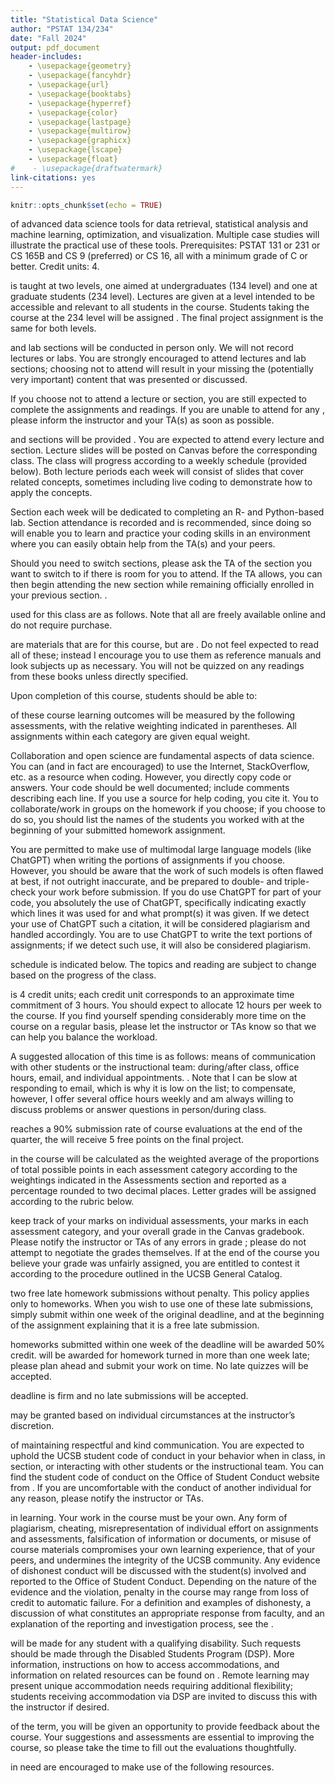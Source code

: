 ```yaml
---
title: "Statistical Data Science"
author: "PSTAT 134/234"
date: "Fall 2024"
output: pdf_document
header-includes:
    - \usepackage{geometry}
    - \usepackage{fancyhdr}
    - \usepackage{url}
    - \usepackage{booktabs}
    - \usepackage{hyperref}
    - \usepackage{color}
    - \usepackage{lastpage}
    - \usepackage{multirow}
    - \usepackage{graphicx}
    - \usepackage{lscape}
    - \usepackage{float}
#    - \usepackage{draftwatermark}
link-citations: yes
---
```


```r
knitr::opts_chunk$set(echo = TRUE)
```

<!-- \documentclass[11pt]{article} -->
<!-- \usepackage[left=1in,top=1in,right=1in,bottom=1in,headheight=14pt]{geometry} -->
<!-- \usepackage{fancyhdr} -->
<!-- \usepackage{url} -->
<!-- \usepackage{booktabs} -->
<!-- \usepackage{hyperref} -->
<!-- \usepackage{color} -->
<!-- \usepackage{lastpage} -->
<!-- \usepackage{multirow} -->
<!-- \usepackage{graphicx} -->
<!-- \usepackage{lscape} -->
<!-- \hypersetup{colorlinks=true, urlcolor=blue} -->

<!-- \title{Introduction to Statistical Machine Learning} -->
<!-- \author{PSTAT 131/231} -->
<!-- \date{Winter 2022} -->

\pagestyle{fancy}
\lhead{Fall 2024}
\chead{}
\rhead{134/234 Syllabus}
\lfoot{}
\cfoot{\small \thepage}
\rfoot{}

<!-- \begin{document} -->
<!-- \maketitle -->
\begin{center}
\begin{tabular}{ll}
\textsc{Instructor:} &Dr. Katie Coburn (\href{mailto:katie\_m\_coburn@ucsb.edu}{\texttt{katie\_m\_coburn@ucsb.edu}}) \\
\textsc{Teaching Assistants:} &Mengye Liu (\href{mailto:mengye@ucsb.edu}{\texttt{mengye@ucsb.edu}})\\
    &Lihao Xiao (\href{mailto:lihao@ucsb.edu}{\texttt{lihao@ucsb.edu}}) \\
\textsc{Lectures:} &TR 3:30 - 4:45 pm CHEM 1171 \\
\textsc{Sections:}
&W 10:00 - 10:50 am PHELP 1525 \textsc{Liu} \\
&W 11:00 - 11:50 am PHELP 1525 \textsc{Liu} \\
&W 12:00 - 12:50 pm PHELP 1525 \textsc{Xiao} \\
&W 1:00 - 1:50 pm PHELP 1525 \textsc{Xiao} \\
\end{tabular}
\end{center}

\section*{Course information}

\subsection*{Description}
\textsc{Applications} of advanced data science tools for data retrieval, statistical analysis and machine learning, optimization, and visualization. Multiple case studies will illustrate the practical use of these tools. Prerequisites: PSTAT 131 or 231 or CS 165B and CS 9 (preferred) or CS 16, all with a minimum grade of C or better. Credit units: 4.

\vskip6pt\noindent \textsc{This course} is taught at two levels, one aimed at undergraduates (134 level) and one at graduate students (234 level). Lectures are given at a level intended to be accessible and relevant to all students in the course. Students taking the course at the 234 level will be assigned \textbf{additional homework questions}. The final project assignment is the same for both levels.

\subsection*{Attendance}
\textsc{Lectures} and lab sections will be conducted in person only. We will not record lectures or labs. You are strongly encouraged to attend \textbf{all} lectures and lab sections; choosing not to attend will result in your missing the (potentially very important) content that was presented or discussed.

\vskip6pt\noindent If you choose not to attend a lecture or section, you are still expected to complete the assignments and readings. If you are unable to attend for any \textbf{university-sanctioned reason}, please inform the instructor and your TA(s) as soon as possible.

\subsection*{Format}
\textsc{Lectures} and sections will be provided \textbf{in person only}. You are expected to attend every lecture and section. Lecture slides will be posted on Canvas before the corresponding class. The class will progress according to a weekly schedule (provided below). Both lecture periods each week will consist of slides that cover related concepts, sometimes including live coding to demonstrate how to apply the concepts. 

\vskip6pt\noindent Section each week will be dedicated to completing an R- and Python-based lab. Section attendance is recorded and is \textbf{very strongly} recommended, since doing so will enable you to learn and practice your coding skills in an environment where you can easily obtain help from the TA(s) and your peers.

\vskip6pt\noindent Should you need to switch sections, please ask the TA of the section you want to switch to if there is room for you to attend. If the TA allows, you can then begin attending the new section while remaining officially enrolled in your previous section. \textbf{Sections will be held beginning the week of September 30th}.

<!-- \newpage -->
\subsection*{Required Materials}
\textsc{The required materials} used for this class are as follows. Note that all are freely available online and do not require purchase.

\begin{itemize}
    \item \textbf{Required Books:}
    \begin{itemize}
      \item \textit{R for Data Science} Second Edition, by H. Wickham, M. Cetinkaya-Rundel, G. Grolemund. Available: \href{https://r4ds.hadley.nz/}{https://r4ds.hadley.nz/}
      \item \textit{Python Data Science Handbook}, by J. VanderPlas. \href{https://jakevdp.github.io/PythonDataScienceHandbook/}{Available here}
    \end{itemize}
    \item \textbf{Required Software:}
    \begin{itemize}
      \item The R statistical environment version 4.4.1, available here: \href{https://www.r-project.org/}{https://www.r-project.org/}
      \item The RStudio IDE (integrated development environment) Desktop version. Available: \href{https://www.rstudio.com/products/rstudio/download/#download}{https://www.rstudio.com/} 
      \item The Python programming language version 3.12 or higher, available here: \href{https://www.python.org/downloads/}{https://www.python.org/downloads/}
    \end{itemize}
\end{itemize}

\subsection*{Supplemental Materials}
\textsc{The following} are materials that are \textbf{not required} for this course, but are \textbf{recommended}. Do not feel expected to read all of these; instead I encourage you to use them as reference manuals and look subjects up as necessary. You will not be quizzed on any readings from these books unless directly specified.

\begin{itemize}
    \item \textit{Python for Data Analysis} Third Edition, by W. McKinney. Available: \href{https://wesmckinney.com/book/}{https://wesmckinney.com/book/}
    \item \textit{The StatQuest Illustrated Guide to Machine Learning}, by J. Starmer. Available \href{https://www.amazon.com/dp/B0BLM4TLPY}{on Amazon}: \$27 for paperback. Based on videos available free at \href{https://www.youtube.com/@statquest}{https://www.youtube.com/@statquest}
    \item \textit{Supervised Machine Learning for Text Analysis in R}, by E. Hvitfeldt and J. Silge. Available: \href{https://smltar.com/}{https://smltar.com/}
    \item \textit{Feature Engineering and Selection}, by M. Kuhn and K. Johnson. Available: \href{http://www.feat.engineering/}{http://www.feat.engineering/}
    \item \textit{R Markdown Cookbook}, by Y. Xie, C. Dervieux and E. Riederer. Available: \href{https://bookdown.org/yihui/rmarkdown-cookbook/}{https://bookdown.org/yihui/rmarkdown-cookbook/}
    \item \textit{Tidy Modeling with R}, by M. Kuhn and J. Silge. Available: \href{https://www.tmwr.org/}{https://www.tmwr.org/}
    \item \textit{Text Mining with R: A Tidy Approach}, by J. Silge and D. Robinson. Available: \href{https://www.tidytextmining.com/}{https://www.tidytextmining.com/}
    \item \textit{Natural Language Processing with Python}, by S. Bird, E. Klein, and E. Loper. Available: \href{https://www.nltk.org/book/}{https://www.nltk.org/book/}
\end{itemize}

\subsection*{Learning Outcomes}
Upon completion of this course, students should be able to:
\begin{enumerate}
    \item \textsc{Demonstrate} the ability to use appropriate statistical methodologies for real-world data analysis settings;
    \item \textsc{Apply} a variety of technological tools, such as statistical software and computer programming languages, for the purpose of statistical data analysis;
    \item \textsc{Communicate} data science concepts and reasoning in written reports and oral presentations using both technical and non-technical language;
    \item \textsc{Participate} effectively in teams to accomplish the goals of a data science project.
\end{enumerate}

<!-- \newpage -->
\subsection*{Assessments}
\textsc{Your attainment} of these course learning outcomes will be measured by the following assessments, with the relative weighting indicated in parentheses. All assignments within each category are given equal weight.

\vskip6pt\noindent Collaboration and open science are fundamental aspects of data science. You can (and in fact are encouraged) to use the Internet, StackOverflow, etc. as a resource when coding. However, you \textbf{should not} directly copy code or answers. Your code should be well documented; include comments describing each line. If you use a source for help coding, you \textbf{must} cite it. You \textbf{are permitted} to collaborate/work in groups on the homework if you choose; if you choose to do so, you should list the names of the students you worked with at the beginning of your submitted homework assignment.

\vskip6pt\noindent You are permitted to make use of multimodal large language models (like ChatGPT) when writing the \textbf{code} portions of assignments if you choose. However, you should be aware that the work of such models is often flawed at best, if not outright inaccurate, and be prepared to double- and triple-check your work before submission. If you do use ChatGPT for \textbf{any} part of your code, you absolutely \textbf{must cite} the use of ChatGPT, specifically indicating exactly which lines it was used for and what prompt(s) it was given. If we detect your use of ChatGPT \textbf{without} such a citation, it will be considered plagiarism and handled accordingly. You are \textbf{not permitted} to use ChatGPT to write the text portions of assignments; if we detect such use, it will also be considered plagiarism.

\begin{itemize}
\item \textbf{Homework} (30\%). Homework is assigned approximately every two weeks (this may vary) and will always be due by Sundays at 11:59 PM PDT. It will be \textbf{graded for accuracy} and solutions for the homework assignments will be posted approximately one week after each deadline. The graduate students will need to complete additional questions, but all assignments are ultimately rescaled to be out of 50 points. There are a total of \textbf{five} homework assignments and none will be dropped. 

\item \textbf{Labs} (20\%). Section attendance is mandatory, and will be measured through the completion of a lab. Upon participating and completing the labs, you will receive credit for section attendance. You may miss a total of \textbf{two} sections without penalty. Doing the labs will be greatly beneficial for your homework, quiz, and project grades; with that in mind, you are strongly encouraged to attend all lab sections and follow along with the materials for each lab.

\item \textbf{Quizzes} (20\%) Each week, beginning the week of \textbf{October 7th} and continuing through week 9, there will be a short quiz posted on Canvas. Note that there will be no quiz during Thanksgiving week. There will be a total of \textbf{six quizzes}, with \textbf{no make-up} quizzes. Your lowest quiz score will be dropped.

You will have a 24-hour window to take each quiz; that window will begin at 8:00 AM Thursday and close at 8:00 AM Friday. Within that window, each quiz will have a 15-minute time limit, which will begin once you open the assignment. (DSP accommodations will be built in via Canvas; make sure you submit an instructor letter for any necessary accommodations.) The quizzes will consist of a few questions similar to the homework; they may be conceptual questions, they may ask you to interpret some results, or they may ask you to perform some analyses. They are meant to serve as academic markers to provide an ongoing assessment of your understanding and to flag areas that may require more attention.

If you do not remember to log in and complete the quiz during that designated 24-hour window, you will receive a zero for that quiz, with no exceptions.

\item \textbf{Final Project} (30\%). The final project is an important portion of the class and allows students to demonstrate their understanding of the material by working with a data set of their choice. Students should begin thinking about a project, forming groups of four (4), and looking for a data set immediately; a page on Canvas provides a list of possible resources. You will receive a considerable amount of guidance about the project over the course of the quarter.

\vskip6pt\noindent During the final exam time for the course (\textbf{Thursday, December 12th from 4:00 to 7:00 PM}), all groups will be required to give a short five-minute presentation on their project, in the form of either a poster or PowerPoint-style slideshow, followed by answering three minutes of questions. Your group will also need to submit a short (3-5 paragraph) report on your project, in the form of a Markdown or Quarto file or a Jupyter notebook.

\vskip6pt\noindent The project will require work and cannot be satisfactorily completed in only a day (or even a week). You are \textbf{strongly advised} to work on it in stages throughout the quarter. See Canvas for more detailed instructions and a rubric. 

\end{itemize}

\subsection*{Tentative Course Schedule}
\textsc{The weekly} schedule is indicated below. The topics and reading are subject to change based on the progress of the class.

\begin{table}[H]
\begin{tabular}{@{}llll@{}}
\toprule
                & \textbf{Topic}        & \textbf{Assignment}                                            & \textbf{Project Stage} \\ \midrule
\textbf{Week 1} & Intro to data science           & Data Memo                                                               & Pick topic             \\
\textbf{Week 2} & Application programming interfaces (APIs)     & Homework 1 & Find data              \\
\textbf{Week 3} & Web scraping   &                                                     & Tidy data              \\
\textbf{Week 4} & Data visualization & Homework 2                                                     & EDA                    \\
\textbf{Week 5} & Data cleaning \& feature engineering &                                                   &                     \\
\textbf{Week 6} & Data manipulation       & Homework 3                                                     & Run models             \\
\textbf{Week 7} & Natural language processing (NLP)    & Homework 4                                                     &                        \\
\textbf{Week 8} & Recommender systems            &                                                      & Write-up               \\
\textbf{Week 9} & Image classification                  & Homework 5                                                              & Edits                  \\
\textbf{Week 10} & Effective communication       & Final Project                                                  & Final draft            \\ \bottomrule
\end{tabular}
\end{table}

\subsection*{Time Commitment}
\textsc{The course} is 4 credit units; each credit unit corresponds to an approximate time commitment of 3 hours. You should expect to allocate 12 hours per week to the course. If you find yourself spending considerably more time on the course on a regular basis, please let the instructor or TAs know so that we can help you balance the workload.

\noindent A suggested allocation of this time is as follows: 
\begin{itemize}
    \item Reading and class time: 3 hours (25\%)
    \item Homework: 4.5 hours (37.5\%)
    \item Sections: 1 hour (8.3\%)
    \item Final project: 4.5 hours (37.5\%)
\end{itemize}

<!-- %\newpage -->
\section*{Course Policies}

\subsection*{Communication}
\textsc{There are four} means of communication with other students or the instructional team: during/after class, office hours, email, and individual appointments. \textbf{Please use them in that order}. Note that I can be slow at responding to email, which is why it is low on the list; to compensate, however, I offer several office hours weekly and am always willing to discuss problems or answer questions in person/during class.
\begin{enumerate}

    \item \textbf{During/after class}. The easiest guaranteed way to contact me is to come up after class and say hello, or to raise your hand and ask a question during class.
    
    \item \textbf{Office hours}. Office hours are offered at a minimum of twice weekly. I hold one session of 4 hours a week, and the other(s) are held by various combinations of TAs or ULAs. These are opportunities to interact informally, ask questions, and discuss course material or assignments.
    
    \item \textbf{Email}. Please use email with discernment for simple communication. A response is guaranteed within 48 weekday hours (so if you email on Friday afternoon, you may not receive a reply until Tuesday afternoon). If your message is time-sensitive, please indicate so in the subject, and I will do my best to respond promptly.

    \item \textbf{Appointment}. You can schedule individual 20-minute appointments with me as needed. These appointments may be either on Zoom or in person. This mode of communication is best suited to more complex or nuanced communication regarding personal matters. If you schedule an appointment, you will be prompted to indicate what you wish to discuss. 
\end{enumerate}

\subsection*{Extra Credit} 
\textsc{If the class} reaches a 90\% submission rate of course evaluations at the end of the quarter, the \textbf{entire class} will receive 5 free points on the final project.

<!-- %\newpage -->
\subsection*{Grades} 
\textsc{Your overall grade} in the course will be calculated as the weighted average of the proportions of total possible points in each assessment category according to the weightings indicated in the Assessments section and reported as a percentage rounded to two decimal places. Letter grades will be assigned according to the rubric below.

\begin{center}
\begin{tabular}{lr}
    A+ &100\% \\
    A &94\% -- 99.99\%  \\
    A- &90\% -- 93.99\% \\
    B+ &87\% -- 89.99\% \\
    B &84\% -- 86.99\% \\
    B- &80\% -- 83.99\% \\
    C+ &77\% -- 79.99\% \\
    C &74\% -- 76.99\% \\
    C- &70\% -- 73.99\% \\
    D+ &67\% -- 69.99\% \\
    D &64\% -- 66.99\% \\
    D- &60\% -- 63.99\% \\
    F &0\% -- 59.99\%
\end{tabular}
\end{center}

\noindent \textsc{You can} keep track of your marks on individual assessments, your marks in each assessment category, and your overall grade in the Canvas gradebook. Please notify the instructor or TAs of any errors in grade \textit{entry}; please do not attempt to negotiate the grades themselves. If at the end of the course you believe your grade was unfairly assigned, you are entitled to contest it according to the procedure outlined \href{https://my.sa.ucsb.edu/catalog/Current/AcademicPoliciesProcedures/ContestedGrades.aspx}{here} in the UCSB General Catalog.

\subsection*{Deadlines} 
\textsc{You receive} two free late homework submissions without penalty. This policy applies only to homeworks. When you wish to use one of these late submissions, simply submit within one week of the original deadline, and \textbf{add a note} at the beginning of the assignment explaining that it is a free late submission.

\vskip6pt\noindent \textsc{Non-exempted} homeworks submitted within one week of the deadline will be awarded 50\% credit. \textbf{No credit} will be awarded for homework turned in more than one week late; please plan ahead and submit your work on time. No late quizzes will be accepted.

\vskip6pt\noindent \textsc{The final project} deadline is firm and no late submissions will be accepted.

\subsection*{Extensions} 
\textsc{Extensions} may be granted based on individual circumstances at the instructor's discretion.

\subsection*{Conduct} 
\textsc{Please be mindful} of maintaining respectful and kind communication.  You are expected to uphold the UCSB student code of conduct in your behavior when in class, in section, or interacting with other students or the instructional team. You can find the student code of conduct on the Office of Student Conduct website from \href{http://studentconduct.sa.ucsb.edu/policies-procedures}{this page}. If you are uncomfortable with the conduct of another individual for any reason, please notify the instructor or TAs.

\subsection*{Academic Integrity} 
\textsc{Please maintain integrity} in learning. Your work in the course must be your own. Any form of plagiarism, cheating, misrepresentation of individual effort on assignments and assessments, falsification of information or documents, or misuse of course materials compromises your own learning experience, that of your peers, and undermines the integrity of the UCSB community. Any evidence of dishonest conduct will be discussed with the student(s) involved and reported to the Office of Student Conduct. Depending on the nature of the evidence and the violation, penalty in the course may range from loss of credit to automatic failure. For a definition and examples of dishonesty, a discussion of what constitutes an appropriate response from faculty, and an explanation of the reporting and investigation process, see the \href{https://studentconduct.sa.ucsb.edu/academic-integrity}{OSC page on academic integrity}. 

\subsection*{Accommodations} 
\textsc{Reasonable accommodations} will be made for any student with a qualifying disability. Such requests should be made through the Disabled Students Program (DSP). More information, instructions on how to access accommodations, and information on related resources can be found on \href{https://dsp.sa.ucsb.edu/}{DSP website}. Remote learning may present unique accommodation needs requiring additional flexibility; students receiving accommodation via DSP are invited to discuss this with the instructor if desired.

\subsection*{Student Evaluations} 
\textsc{Toward the end} of the term, you will be given an opportunity to provide feedback about the course. Your suggestions and assessments are essential to improving the course, so please take the time to fill out the evaluations thoughtfully. 

\subsection*{Student Resources}
\textsc{Any students} in need are encouraged to make use of the following resources.

\begin{itemize}
    \item Financial Crisis Response Team \\ 
    \href{https://food.ucsb.edu/about/committees/financial-crisis-response-team}{https://food.ucsb.edu/about/committees/financial-crisis-response-team}
    \item Food Security and Basic Needs (Food, Housing, Technology) Advising Center \\
    \href{https://food.ucsb.edu/resources/basic-needs-advocates}{https://food.ucsb.edu/resources/basic-needs-advocates}
    \item Undocumented Student Services \\
    \href{http://www.sa.ucsb.edu/dreamscholars/home}{http://www.sa.ucsb.edu/dreamscholars/home}
    \item Campus Advocacy, Resources, and Education (CARE) \\
    \href{https://care.ucsb.edu/}{https://care.ucsb.edu/} \\
    24/7 Confidential Phone: (805) 893-4613
    \item The Trevor Project \\  \href{https://www.thetrevorproject.org/}{https://www.thetrevorproject.org/}
    \item Counseling and Psychological Services (CAPS) \\ 
    \href{https://caps.sa.ucsb.edu/}{https://caps.sa.ucsb.edu/} \\
    24/7 Counselors: (805) 893-4411, press 2
\end{itemize}
